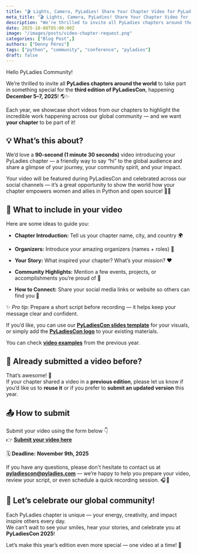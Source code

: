```yaml
---
title: "🎬 Lights, Camera, PyLadies! Share Your Chapter Video for PyLadiesCon 2025 💜"
meta_title: "🎬 Lights, Camera, PyLadies! Share Your Chapter Video for PyLadiesCon 2025 💜"
description: "We’re thrilled to invite all PyLadies chapters around the world to take part in something special for the **third edition of PyLadiesCon. 🌎✨"
date: 2025-10-08T05:00:00Z
image: "/images/posts/video-chapter-request.png"
categories: ["Blog Post",]
authors: ["Denny Pérez"]
tags: ["python", "community", "conference", "pyladies"]
draft: false
---
```


Hello PyLadies Community\!

We’re thrilled to invite all **PyLadies chapters around the world** to take part in something special for the **third edition of PyLadiesCon**, happening **December 5–7, 2025**\! 🌎✨

Each year, we showcase short videos from our chapters to highlight the incredible work happening across our global community — and we want **your chapter** to be part of it\!

## **💡 What’s this about?**

We’d love a **90-second (1 minute 30 seconds)** video introducing your PyLadies chapter — a friendly way to say “hi” to the global audience and share a glimpse of your journey, your community spirit, and your impact.

Your video will be featured during PyLadiesCon and celebrated across our social channels — it’s a great opportunity to show the world how your chapter empowers women and allies in Python and open source\! 🐍💪

## **🎥 What to include in your video**

Here are some ideas to guide you:

* **Chapter Introduction:** Tell us your chapter name, city, and country 🌍

* **Organizers:** Introduce your amazing organizers (names \+ roles) 💬

* **Your Story:** What inspired your chapter? What’s your mission? ❤️

* **Community Highlights:** Mention a few events, projects, or accomplishments you’re proud of 🎉

* **How to Connect:** Share your social media links or website so others can find you 🔗

✨ *Pro tip:* Prepare a short script before recording — it helps keep your message clear and confident.

If you’d like, you can use our [**PyLadiesCon slides template**](https://docs.google.com/presentation/d/1AfuoxJEMRfVJ648Il5BuDNMGHrKhvreSOfsMRtRqWGM/edit?usp=sharing) for your visuals, or simply add the [**PyLadiesCon logo**](https://drive.google.com/drive/folders/1YdH-okAxsURfe3oe1fDI7TrePn8BPsIb?usp=sharing) to your existing materials.

You can check [**video examples**](https://www.youtube.com/watch?v=uFvIcVqR5Dw&list=PLKiJs5wJSOOeWryfK7l5woXBF2suGey49) from the previous year.

## **🔁 Already submitted a video before?**

That’s awesome\! 🎉  
 If your chapter shared a video in a **previous edition**, please let us know if you’d like us to **reuse it** or if you prefer to **submit an updated version** this year.

## **📤 How to submit**

Submit your video using the form below 👇  
 👉 [**Submit your video here**](https://docs.google.com/forms/d/e/1FAIpQLSfk7boqWhR0PteWgwiRFesa8UbXMvMs3alQWp4HCjTzvrCJ8g/viewform?usp=preview)

🗓️ **Deadline:** **November 9th, 2025**

If you have any questions, please don't hesitate to contact us at [**pyladiescon@pyladies.com**](mailto:pyladiescon@pyladies.com) — we’re happy to help you prepare your video, review your script, or even schedule a quick recording session. 🎧🎥

## **💜 Let’s celebrate our global community\!**

Each PyLadies chapter is unique — your energy, creativity, and impact inspire others every day.  
 We can’t wait to see your smiles, hear your stories, and celebrate you at **PyLadiesCon 2025**\!

Let’s make this year’s edition even more special — one video at a time\! 🌟

